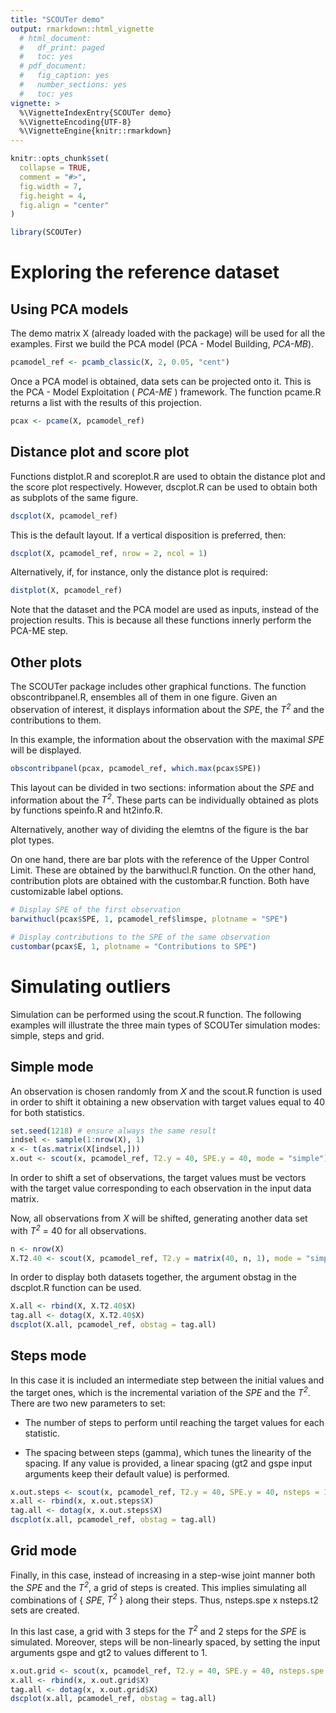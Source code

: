 ```yaml
---
title: "SCOUTer demo"
output: rmarkdown::html_vignette
  # html_document:
  #   df_print: paged
  #   toc: yes
  # pdf_document:
  #   fig_caption: yes
  #   number_sections: yes
  #   toc: yes
vignette: >
  %\VignetteIndexEntry{SCOUTer demo} 
  %\VignetteEncoding{UTF-8} 
  %\VignetteEngine{knitr::rmarkdown}
---
```


```r
knitr::opts_chunk$set(
  collapse = TRUE,
  comment = "#>",
  fig.width = 7,
  fig.height = 4,
  fig.align = "center"
)
```

```r
library(SCOUTer)
```
# Exploring the reference dataset
## Using PCA models
The demo matrix X (already loaded with the package) will be used for all the examples. First we build the PCA model (PCA - Model Building, _PCA-MB_).

```r
pcamodel_ref <- pcamb_classic(X, 2, 0.05, "cent")
```

Once a PCA model is obtained, data sets can be projected onto it. This is the PCA - Model Exploitation ( _PCA-ME_ ) framework. The function pcame.R returns a list with the results of this projection. 

```r
pcax <- pcame(X, pcamodel_ref)
```

## Distance plot and score plot

Functions distplot.R and scoreplot.R are used to obtain the distance plot and the score plot respectively. However, dscplot.R can be used to obtain both as subplots of the same figure. 

```r
dscplot(X, pcamodel_ref)
```

This is the default layout. If a vertical disposition is preferred, then:

```r
dscplot(X, pcamodel_ref, nrow = 2, ncol = 1)
```

Alternatively, if, for instance, only the distance plot is required:

```r
distplot(X, pcamodel_ref)
```

Note that the dataset and the PCA model are used as inputs, instead of the projection results. This is because all these functions innerly perform the PCA-ME step.

## Other plots

The SCOUTer package includes other graphical functions. The function obscontribpanel.R, ensembles all of them in one figure. Given an observation of interest, it displays information about the _SPE_, the _T^2^_ and the contributions to them.

In this example, the information about the observation with the maximal _SPE_ will be displayed.

```r
obscontribpanel(pcax, pcamodel_ref, which.max(pcax$SPE))
```

This layout can be divided in two sections: information about the _SPE_ and information about the _T^2^_. These parts can be individually obtained as plots by functions speinfo.R and ht2info.R.

Alternatively, another way of dividing the elemtns of the figure is the bar plot types.

On one hand, there are bar plots with the reference of the Upper Control Limit. These are obtained by the barwithucl.R function. On the other hand, contribution plots are obtained with the custombar.R function. Both have customizable label options.

```r
# Display SPE of the first observation
barwithucl(pcax$SPE, 1, pcamodel_ref$limspe, plotname = "SPE")
```

```r
# Display contributions to the SPE of the same observation
custombar(pcax$E, 1, plotname = "Contributions to SPE")
```

# Simulating outliers

Simulation can be performed using the scout.R function. The following examples will illustrate the three main types of SCOUTer simulation modes: simple, steps and grid.

## Simple mode

An observation is chosen randomly from *X* and the scout.R function is used in order to shift it obtaining a new observation with target values equal to 40 for both statistics. 

```r
set.seed(1218) # ensure always the same result 
indsel <- sample(1:nrow(X), 1)
x <- t(as.matrix(X[indsel,]))
x.out <- scout(x, pcamodel_ref, T2.y = 40, SPE.y = 40, mode = "simple")
```

In order to shift a set of observations, the target values must be vectors with the target value corresponding to each observation in the input data matrix.

Now, all observations from *X* will be shifted, generating another data set with _T^2^_ = 40 for all observations.

```r
n <- nrow(X)
X.T2.40 <- scout(X, pcamodel_ref, T2.y = matrix(40, n, 1), mode = "simple")
```

In order to display both datasets together, the argument obstag in the dscplot.R function can be used. 

```r
X.all <- rbind(X, X.T2.40$X)
tag.all <- dotag(X, X.T2.40$X)
dscplot(X.all, pcamodel_ref, obstag = tag.all)
```

## Steps mode

In this case it is included an intermediate step between the initial values and the target ones, which is the incremental variation of the _SPE_ and the _T^2^_. There are two new parameters to set:

* The number of steps to perform until reaching the target values for each statistic.

* The spacing between steps (gamma), which tunes the linearity of the spacing. If any value is provided, a linear spacing (gt2 and gspe input arguments keep their default value) is performed.

```r
x.out.steps <- scout(x, pcamodel_ref, T2.y = 40, SPE.y = 40, nsteps = 10, mode = "steps")
x.all <- rbind(x, x.out.steps$X)
tag.all <- dotag(x, x.out.steps$X)
dscplot(x.all, pcamodel_ref, obstag = tag.all)
```

## Grid mode

Finally, in this case, instead of increasing in a step-wise joint manner both the _SPE_ and the _T^2^_, a grid of steps is created. This implies simulating all combinations of { _SPE_, _T^2^_ } along their steps. Thus, nsteps.spe x nsteps.t2 sets are created.

In this last case, a grid with 3 steps for the _T^2^_ and 2 steps for the _SPE_ is simulated. Moreover, steps will be non-linearly spaced, by setting the input arguments gspe and gt2 to values different to 1. 

```r
x.out.grid <- scout(x, pcamodel_ref, T2.y = 40, SPE.y = 40, nsteps.spe = 2, nsteps.t2 = 3, gspe = 3, gt2 =0.3, mode = "grid")
x.all <- rbind(x, x.out.grid$X)
tag.all <- dotag(x, x.out.grid$X)
dscplot(x.all, pcamodel_ref, obstag = tag.all)
```